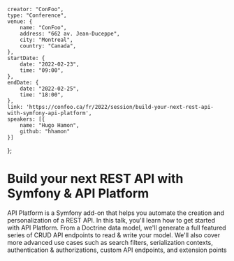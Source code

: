     creator: "ConFoo",
    type: "Conference",
    venue: {
        name: "ConFoo",
        address: "662 av. Jean-Duceppe",
        city: "Montreal",
        country: "Canada",
    },
    startDate: {
        date: "2022-02-23",
        time: "09:00",
    },
    endDate: {
        date: "2022-02-25",
        time: "18:00",
    },
    link: 'https://confoo.ca/fr/2022/session/build-your-next-rest-api-with-symfony-api-platform',
    speakers: [{
        name: "Hugo Hamon",
        github: "hhamon"
    }]
};

# Build your next REST API with Symfony & API Platform

 API Platform is a Symfony add-on that helps you automate the creation and personalization of a REST API. In this talk, you'll learn how to get started with API Platform. From a Doctrine data model, we'll generate a full featured series of CRUD API endpoints to read & write your model. We'll also cover more advanced use cases such as search filters, serialization contexts, authentication & authorizations, custom API endpoints, and extension points 